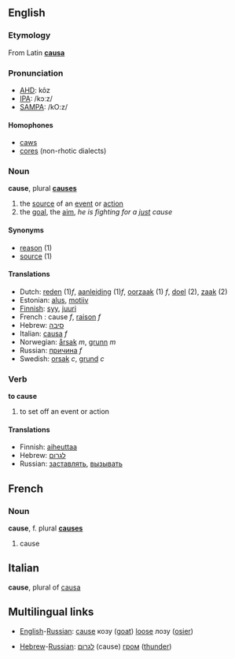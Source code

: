 ==English==
===Etymology===
From Latin '''[[causa]]'''

===Pronunciation===
*[[w:AHD|AHD]]: kôz
*[[w:IPA|IPA]]: /kɔːz/
*[[w:SAMPA|SAMPA]]: /kO:z/

====Homophones====
*[[caws]]
*[[cores]] (non-rhotic dialects)

===Noun===
'''cause''', plural '''[[causes]]'''
# the [[source]] of an [[event]] or [[action]]
# the [[goal]], the [[aim]], ''he is fighting for a [[just]] cause''

====Synonyms====
*[[reason]] (1)
*[[source]] (1)

====Translations====
*Dutch: [[reden]] (1)''f'', [[aanleiding]] (1)''f'', [[oorzaak]] (1) ''f'', [[doel]] (2), [[zaak]] (2)
*Estonian: [[alus#Estonian|alus]], [[motiiv]]
*[[Finnish]]: [[syy]], [[juuri]]
*French : cause ''f'', [[raison]] ''f''
*Hebrew: [[סיבה]] 
*Italian: [[causa]] ''f''
*Norwegian: [[årsak]] ''m'', [[grunn]] ''m''
*Russian: [[причина]] ''f''
*Swedish: [[orsak]] ''c'', [[grund]] ''c''

===Verb===
'''to cause'''
#to set off an event or action

====Translations====
*Finnish: [[aiheuttaa]]
*Hebrew: [[לגרום]]
*Russian: [[заставлять]], [[вызывать]]

==French==

===Noun===
'''cause''', f. plural '''[[causes]]'''
# cause

==Italian==

'''cause''', plural of [[causa]]

==Multilingual links==
*[[English]]-[[Russian]]: [[cause]] козу ([[goat]]) [[loose]] лозу ([[osier]])

*[[Hebrew]]-[[Russian]]: [[לגרום]] (cause) [[гром]] ([[thunder]])